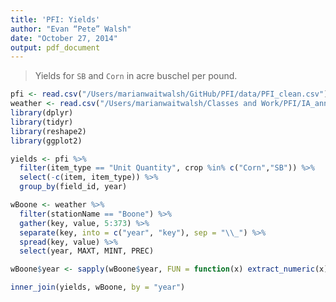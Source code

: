 ```yaml
---
title: 'PFI: Yields'
author: "Evan “Pete” Walsh"
date: "October 27, 2014"
output: pdf_document
---
```


>Yields for ```SB``` and ```Corn``` in acre buschel per pound.

```r
pfi <- read.csv("/Users/marianwaitwalsh/GitHub/PFI/data/PFI_clean.csv")
weather <- read.csv("/Users/marianwaitwalsh/Classes and Work/PFI/IA_annual_rainfall.csv")
library(dplyr)
library(tidyr)
library(reshape2)
library(ggplot2)
```

```r
yields <- pfi %>%
  filter(item_type == "Unit Quantity", crop %in% c("Corn","SB")) %>%
  select(-c(item, item_type)) %>%
  group_by(field_id, year)
```

```r
wBoone <- weather %>%
  filter(stationName == "Boone") %>% 
  gather(key, value, 5:373) %>%
  separate(key, into = c("year", "key"), sep = "\\_") %>%
  spread(key, value) %>%
  select(year, MAXT, MINT, PREC)

wBoone$year <- sapply(wBoone$year, FUN = function(x) extract_numeric(x))

inner_join(yields, wBoone, by = "year")
```

```r

```

